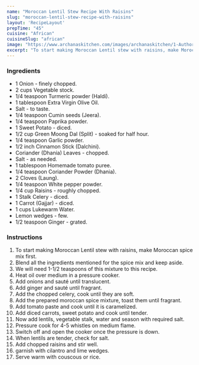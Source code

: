 ---
name: "Moroccan Lentil Stew Recipe With Raisins"
slug: "moroccan-lentil-stew-recipe-with-raisins"
layout: 'RecipeLayout'
prepTime: "45"
cuisine: "African"
cuisineSlug: "african"
image: "https://www.archanaskitchen.com/images/archanaskitchen/1-Author/divya_shivaraman/Moroccan_Lentil_Stew_with_Raisins.jpg"
excerpt: "To start making Moroccan Lentil stew with raisins, make Moroccan spice mix first"
---

### Ingredients

- 1 Onion - finely chopped.
- 2 cups Vegetable stock.
- 1/4 teaspoon Turmeric powder (Haldi).
- 1 tablespoon Extra Virgin Olive Oil.
- Salt - to taste.
- 1/4 teaspoon Cumin seeds (Jeera).
- 1/4 teaspoon Paprika powder.
- 1 Sweet Potato - diced.
- 1/2 cup Green Moong Dal (Split) - soaked for half hour.
- 1/4 teaspoon Garlic powder.
- 1/2 inch Cinnamon Stick (Dalchini).
- Coriander (Dhania) Leaves - chopped.
- Salt - as needed.
- 1 tablespoon Homemade tomato puree.
- 1/4 teaspoon Coriander Powder (Dhania).
- 2 Cloves (Laung).
- 1/4 teaspoon White pepper powder.
- 1/4 cup Raisins - roughly chopped.
- 1 Stalk Celery - diced.
- 1 Carrot (Gajjar) - diced.
- 1 cups Lukewarm Water.
- Lemon wedges - few.
- 1/2 teaspoon Ginger - grated.

### Instructions

1. To start making Moroccan Lentil stew with raisins, make Moroccan spice mix first.
1. Blend all the ingredients mentioned for the spice mix and keep aside.
1. We will need 1-1/2 teaspoons of this mixture to this recipe.
1. Heat oil over medium in a pressure cooker.
1. Add onions and sauté until translucent.
1. Add ginger and sauté until fragrant.
1. Add the chopped celery, cook until they are soft.
1. Add the prepared moroccan spice mixture, toast them until fragrant.
1. Add tomato paste and cook until it is caramelized.
1. Add diced carrots, sweet potato and cook until tender.
1. Now add lentils, vegetable stalk, water and season with required salt.
1. Pressure cook for 4-5 whistles on medium flame.
1. Switch off and open the cooker once the pressure is down.
1. When lentils are tender, check for salt.
1. Add chopped raisins and stir well.
1. garnish with cilantro and lime wedges.
1. Serve warm with couscous or rice.
